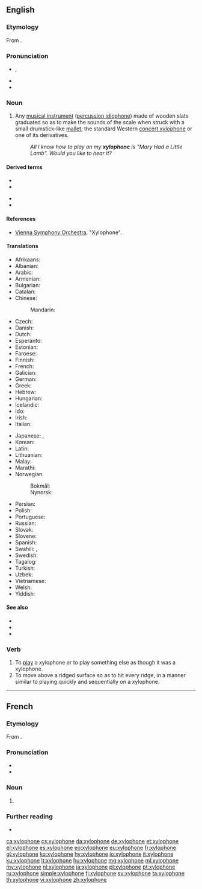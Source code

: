 {{also|Xylophone}}
==English==
{{wikipedia}}

===Etymology===
From {{confix|xylo|t1=of wood|phone|t2=sound|lang=en}}.

===Pronunciation===
* {{enPR|zīʹlə-fōn'}}, {{IPA|/ˈzaɪ.lə.ˌfəʊn/|lang=en}}
* {{audio|En-us-xylophone.ogg|Audio (US)|lang=en}}
* {{hyphenation|xy|lo|phone|lang=en}}

===Noun===
{{en-noun}}

# {{lb|en|musical instrument}} Any [[musical instrument]] ([[percussion idiophone]]) made of wooden slats graduated so as to make the sounds of the scale when struck with a small drumstick-like [[mallet]]; the standard Western [[concert xylophone]] or one of its derivatives.
#: ''All I know how to play on my '''xylophone''' is "Mary Had a Little Lamb". Would you like to hear it?''

====Derived terms====
{{der-top}}
* {{l|en|concert xylophone}}
* {{l|en|metal xylophone}}
{{der-mid}}
* {{l|en|stone xylophone}}
* {{l|en|xylophonist}}
{{der-bottom}}

====References====
* [https://www.vsl.co.at/en/Percussions/Xylophone Vienna Symphony Orchestra]. "Xylophone".

====Translations====
{{trans-top|musical instrument}}
* Afrikaans: {{t|af|xilofoon}}
* Albanian: {{t+|sq|ksilofon}}
* Arabic: {{t|ar|زَايْلُفُون|m|tr=zaylufūn}}
* Armenian: {{t|hy|քսիլոֆոն}}
* Bulgarian: {{t|bg|ксилофон|m}}
* Catalan: {{t+|ca|xilòfon|m}}
* Chinese:
*: Mandarin: {{t+|cmn|木琴|tr=mùqín|sc=Hani}}
* Czech: {{t+|cs|xylofon|m}}
* Danish: {{t+|da|xylofon|c}}
* Dutch: {{t+|nl|xylofoon|m}}
* Esperanto: {{t|eo|ksilofono}}
* Estonian: {{t|et|ksülofon}}
* Faroese: {{t|fo|sylofon|f}}
* Finnish: {{t+|fi|ksylofoni}}
* French: {{t+|fr|xylophone|m}}
* Galician: {{t+|gl|xilófono|m}}
* German: {{t+|de|Xylophon|n}}
* Greek: {{t+|el|ξυλόφωνο|n}}
* Hebrew: {{t+|he|קסילופון|m|tr=ksilofón}}
* Hungarian: {{t+|hu|xilofon}}
* Icelandic: {{t|is|sílófónn|m}}
* Ido: {{t+|io|xilofono}}
* Irish: {{t|ga|xileafón|m}}
* Italian: {{t+|it|xilofono|m}}
{{trans-mid}}
* Japanese: {{t+|ja|木琴|tr=もっきん, mokkin}}, {{t|ja|シロフォン|tr=shirofon}}
* Korean: {{t+|ko|실로폰|sc=Hang}}
* Latin: {{t|la|xylophonium|n}}
* Lithuanian: {{t|lt|ksilofonas|m}}
* Malay: {{t|ms|xilofon}}
* Marathi: {{t|mr|जाय्लोफोन|m|tr=zāylofona|sc=Deva}}
* Norwegian:
*: Bokmål: {{t|nb|xylofon|m}}
*: Nynorsk: {{t|nn|xylofon|m}}
* Persian: {{t|fa|سنتور چوبی}}
* Polish: {{t+|pl|ksylofon|m-in}}
* Portuguese: {{t+|pt|xilofone|m}}
* Russian: {{t+|ru|ксилофо́н|m}}
* Slovak: {{t|sk|xylofón|m}}
* Slovene: {{t+|sl|ksilofon|m}}
* Spanish: {{t+|es|xilófono|m}}
* Swahili: {{t|sw|zilofoni}}, {{t|sw|marimba ya kizungu}}
* Swedish: {{t+|sv|xylofon|c}}
* Tagalog: {{t|tl|silopono}}
* Turkish: {{t+|tr|ksilofon}}
* Uzbek: {{t|uz|ksilofon}}
* Vietnamese: {{t|vi|mộc cầm}}
* Welsh: {{t|cy|seiloffon|m}}
* Yiddish: {{t|yi|קסילאָפֿאָן|m}}
{{trans-bottom}}

====See also====
* {{l|en|glockenspiel}}
* {{l|en|marimba}}
* {{l|en|vibraphone}}

===Verb===
{{en-verb|xylophones|xylophoning|xylophoned}}

# To [[play]] a xylophone or to play something else as though it was a xylophone.
# To move above a ridged surface so as to hit every ridge, in a manner similar to playing quickly and sequentially on a xylophone.

----

==French==

===Etymology===
From {{confix|xylo|phone|lang=fr}}.

===Pronunciation===
* {{IPA|/ɡzi.lɔ.fɔn/|/ksi.lɔ.fɔn/|lang=fr}}
* {{audio|Fr-xylophone.ogg|audio|lang=fr}}

===Noun===
{{fr-noun|m}}

# {{l|en|xylophone}}

===Further reading===
* {{R:TLFi}}

[[ca:xylophone]]
[[cs:xylophone]]
[[da:xylophone]]
[[de:xylophone]]
[[et:xylophone]]
[[el:xylophone]]
[[es:xylophone]]
[[eo:xylophone]]
[[eu:xylophone]]
[[fr:xylophone]]
[[gl:xylophone]]
[[ko:xylophone]]
[[hy:xylophone]]
[[io:xylophone]]
[[it:xylophone]]
[[ku:xylophone]]
[[lt:xylophone]]
[[hu:xylophone]]
[[mg:xylophone]]
[[ml:xylophone]]
[[my:xylophone]]
[[nl:xylophone]]
[[ja:xylophone]]
[[pl:xylophone]]
[[pt:xylophone]]
[[ru:xylophone]]
[[simple:xylophone]]
[[fi:xylophone]]
[[sv:xylophone]]
[[ta:xylophone]]
[[th:xylophone]]
[[vi:xylophone]]
[[zh:xylophone]]